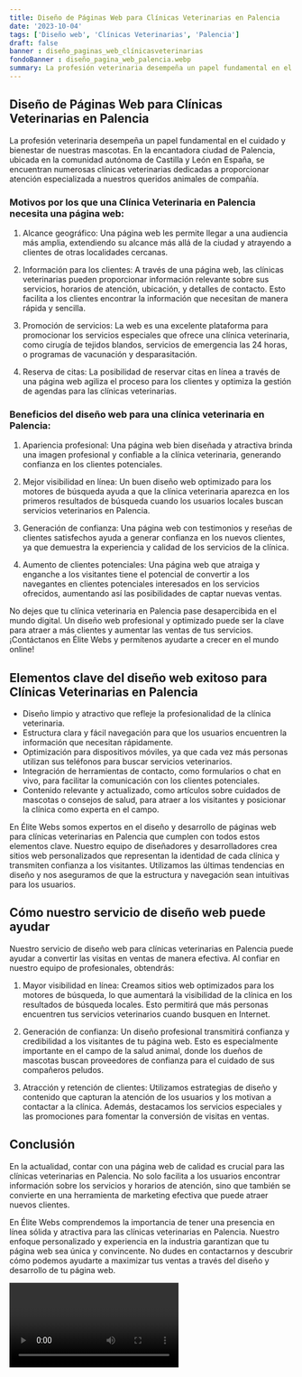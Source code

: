 ```yaml
---
title: Diseño de Páginas Web para Clínicas Veterinarias en Palencia
date: '2023-10-04'
tags: ['Diseño web', 'Clínicas Veterinarias', 'Palencia']
draft: false
banner : diseño_paginas_web_clínicasveterinarias
fondoBanner : diseño_pagina_web_palencia.webp
summary: La profesión veterinaria desempeña un papel fundamental en el cuidado y bienestar de nuestras mascotas. En la encantadora ciudad de Palencia, ubicada en la comunidad autónoma de Castilla y León en España, se encuentran numerosas clínicas veterinarias dedicadas a proporcionar atención especializada a nuestros queridos animales de compañía.
---
```


## Diseño de Páginas Web para Clínicas Veterinarias en Palencia

La profesión veterinaria desempeña un papel fundamental en el cuidado y bienestar de nuestras mascotas. En la encantadora ciudad de Palencia, ubicada en la comunidad autónoma de Castilla y León en España, se encuentran numerosas clínicas veterinarias dedicadas a proporcionar atención especializada a nuestros queridos animales de compañía.

### Motivos por los que una Clínica Veterinaria en Palencia necesita una página web:

1. Alcance geográfico: Una página web les permite llegar a una audiencia más amplia, extendiendo su alcance más allá de la ciudad y atrayendo a clientes de otras localidades cercanas.

2. Información para los clientes: A través de una página web, las clínicas veterinarias pueden proporcionar información relevante sobre sus servicios, horarios de atención, ubicación, y detalles de contacto. Esto facilita a los clientes encontrar la información que necesitan de manera rápida y sencilla.

3. Promoción de servicios: La web es una excelente plataforma para promocionar los servicios especiales que ofrece una clínica veterinaria, como cirugía de tejidos blandos, servicios de emergencia las 24 horas, o programas de vacunación y desparasitación.

4. Reserva de citas: La posibilidad de reservar citas en línea a través de una página web agiliza el proceso para los clientes y optimiza la gestión de agendas para las clínicas veterinarias.

### Beneficios del diseño web para una clínica veterinaria en Palencia:

1. Apariencia profesional: Una página web bien diseñada y atractiva brinda una imagen profesional y confiable a la clínica veterinaria, generando confianza en los clientes potenciales.

2. Mejor visibilidad en línea: Un buen diseño web optimizado para los motores de búsqueda ayuda a que la clínica veterinaria aparezca en los primeros resultados de búsqueda cuando los usuarios locales buscan servicios veterinarios en Palencia.

3. Generación de confianza: Una página web con testimonios y reseñas de clientes satisfechos ayuda a generar confianza en los nuevos clientes, ya que demuestra la experiencia y calidad de los servicios de la clínica.

4. Aumento de clientes potenciales: Una página web que atraiga y enganche a los visitantes tiene el potencial de convertir a los navegantes en clientes potenciales interesados en los servicios ofrecidos, aumentando así las posibilidades de captar nuevas ventas.

No dejes que tu clínica veterinaria en Palencia pase desapercibida en el mundo digital. Un diseño web profesional y optimizado puede ser la clave para atraer a más clientes y aumentar las ventas de tus servicios. ¡Contáctanos en Élite Webs y permítenos ayudarte a crecer en el mundo online!

<GifSeo />

<Cta />

## Elementos clave del diseño web exitoso para Clínicas Veterinarias en Palencia

- Diseño limpio y atractivo que refleje la profesionalidad de la clínica veterinaria.
- Estructura clara y fácil navegación para que los usuarios encuentren la información que necesitan rápidamente.
- Optimización para dispositivos móviles, ya que cada vez más personas utilizan sus teléfonos para buscar servicios veterinarios.
- Integración de herramientas de contacto, como formularios o chat en vivo, para facilitar la comunicación con los clientes potenciales.
- Contenido relevante y actualizado, como artículos sobre cuidados de mascotas o consejos de salud, para atraer a los visitantes y posicionar la clínica como experta en el campo.

En Élite Webs somos expertos en el diseño y desarrollo de páginas web para clínicas veterinarias en Palencia que cumplen con todos estos elementos clave. Nuestro equipo de diseñadores y desarrolladores crea sitios web personalizados que representan la identidad de cada clínica y transmiten confianza a los visitantes. Utilizamos las últimas tendencias en diseño y nos aseguramos de que la estructura y navegación sean intuitivas para los usuarios.

## Cómo nuestro servicio de diseño web puede ayudar

Nuestro servicio de diseño web para clínicas veterinarias en Palencia puede ayudar a convertir las visitas en ventas de manera efectiva. Al confiar en nuestro equipo de profesionales, obtendrás:

1. Mayor visibilidad en línea: Creamos sitios web optimizados para los motores de búsqueda, lo que aumentará la visibilidad de la clínica en los resultados de búsqueda locales. Esto permitirá que más personas encuentren tus servicios veterinarios cuando busquen en Internet.

2. Generación de confianza: Un diseño profesional transmitirá confianza y credibilidad a los visitantes de tu página web. Esto es especialmente importante en el campo de la salud animal, donde los dueños de mascotas buscan proveedores de confianza para el cuidado de sus compañeros peludos.

3. Atracción y retención de clientes: Utilizamos estrategias de diseño y contenido que capturan la atención de los usuarios y los motivan a contactar a la clínica. Además, destacamos los servicios especiales y las promociones para fomentar la conversión de visitas en ventas.

## Conclusión

En la actualidad, contar con una página web de calidad es crucial para las clínicas veterinarias en Palencia. No solo facilita a los usuarios encontrar información sobre los servicios y horarios de atención, sino que también se convierte en una herramienta de marketing efectiva que puede atraer nuevos clientes.

En Élite Webs comprendemos la importancia de tener una presencia en línea sólida y atractiva para las clínicas veterinarias en Palencia. Nuestro enfoque personalizado y experiencia en la industria garantizan que tu página web sea única y convincente. No dudes en contactarnos y descubrir cómo podemos ayudarte a maximizar tus ventas a través del diseño y desarrollo de tu página web.

<Video />

<CtaBot job='Clínicas Veterinarias' city='Palencia'/>

<Gmaps query='Palencia+españa+maps' />